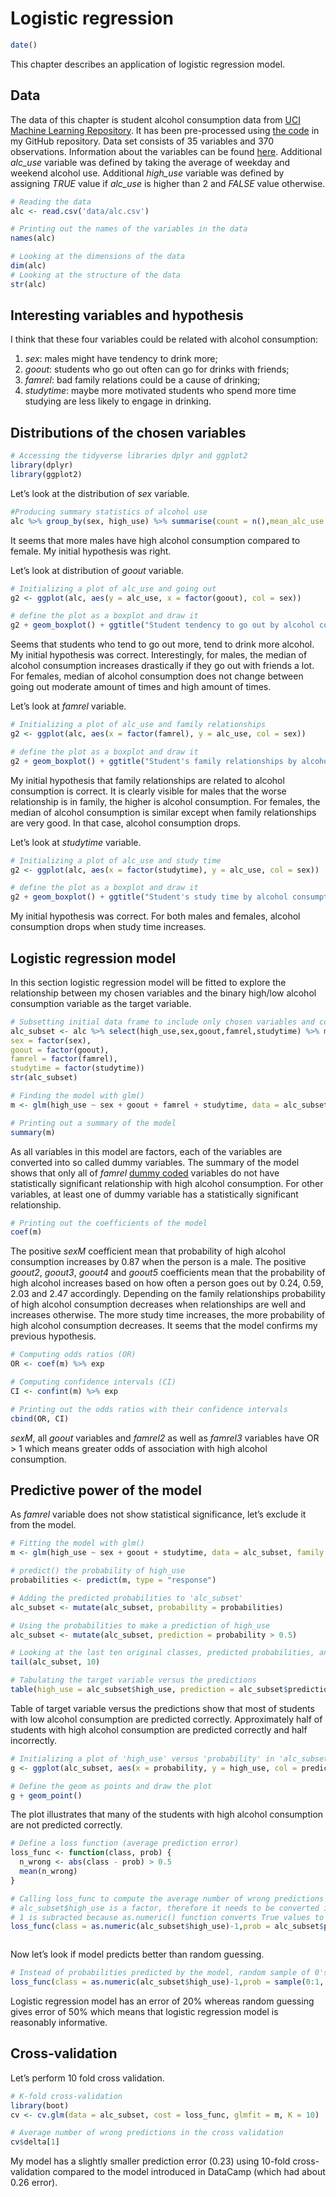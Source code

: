 # Logistic regression

```r
date()
```

This chapter describes an application of logistic regression model.

## Data

The data of this chapter is student alcohol consumption data from [UCI Machine Learning Repository](https://archive.ics.uci.edu/ml/machine-learning-databases/00320/).
It has been pre-processed using [the code](https://github.com/ritabei/IODS-project/blob/master/data/create_alc.R) in my GitHub repository.
Data set consists of 35 variables and 370 observations. Information about the variables can be found [here](https://archive.ics.uci.edu/ml/datasets/Student+Performance). Additional *alc_use* variable was defined by taking the average of weekday and weekend alcohol use. Additional *high_use* variable was defined by assigning *TRUE* value if *alc_use* is higher than 2 and *FALSE* value otherwise.

```r
# Reading the data
alc <- read.csv('data/alc.csv')

# Printing out the names of the variables in the data 
names(alc)

# Looking at the dimensions of the data
dim(alc)
# Looking at the structure of the data
str(alc)
```
## Interesting variables and hypothesis 

I think that these four variables could be related with alcohol consumption:

1. *sex*: males might have tendency to drink more;
2. *goout*: students who go out often can go for drinks with friends;
3. *famrel*: bad family relations could be a cause of drinking;
4. *studytime*: maybe more motivated students who spend more time studying are less likely to engage in drinking.

## Distributions of the chosen variables 

```r
# Accessing the tidyverse libraries dplyr and ggplot2
library(dplyr) 
library(ggplot2)
```

Let's look at the distribution of *sex* variable.

```r
#Producing summary statistics of alcohol use
alc %>% group_by(sex, high_use) %>% summarise(count = n(),mean_alc_use = mean(alc_use))
```
It seems that more males have high alcohol consumption compared to female. My initial hypothesis was right.


Let's look at distribution of *goout* variable.

```r
# Initializing a plot of alc_use and going out
g2 <- ggplot(alc, aes(y = alc_use, x = factor(goout), col = sex))

# define the plot as a boxplot and draw it
g2 + geom_boxplot() + ggtitle("Student tendency to go out by alcohol consumption and sex") + theme_classic() + xlab('Going out') + ylab('Alcohol use')

```


Seems that students who tend to go out more, tend to drink more alcohol. My initial hypothesis was correct. Interestingly, for males, the median of alcohol consumption increases drastically if they go out with  friends a lot. For females, median of alcohol consumption does not change between going out moderate amount of times and high amount of times.


Let's look at *famrel* variable.

```r
# Initializing a plot of alc_use and family relationships
g2 <- ggplot(alc, aes(x = factor(famrel), y = alc_use, col = sex))

# define the plot as a boxplot and draw it
g2 + geom_boxplot() + ggtitle("Student's family relationships by alcohol consumption and sex") + xlab('Family relationships') + ylab('Alcohol consumption') + theme_light()
```


My initial hypothesis that family relationships are related to alcohol consumption is correct. It is clearly visible for males that the worse relationship is in family, the higher is alcohol consumption. For females, the median of alcohol consumption is similar except when family relationships are very good. In that case, alcohol consumption drops.








Let's look at *studytime* variable.


```r
# Initializing a plot of alc_use and study time
g2 <- ggplot(alc, aes(x = factor(studytime), y = alc_use, col = sex))

# define the plot as a boxplot and draw it
g2 + geom_boxplot() + ggtitle("Student's study time by alcohol consumption and sex") + theme_dark() + xlab('Study time') + ylab('Alcohol use')
```


My initial hypothesis was correct. For both males and females, alcohol consumption drops when study time increases.


## Logistic regression model

In this section logistic regression model will be fitted to explore the relationship between my chosen variables and the binary high/low alcohol consumption variable as the target variable. 

```R
# Subsetting initial data frame to include only chosen variables and converting them to factors
alc_subset <- alc %>% select(high_use,sex,goout,famrel,studytime) %>% mutate(high_use = factor(high_use),
sex = factor(sex),
goout = factor(goout),
famrel = factor(famrel),
studytime = factor(studytime))
str(alc_subset)
```

```R
# Finding the model with glm()
m <- glm(high_use ~ sex + goout + famrel + studytime, data = alc_subset, family = "binomial")

# Printing out a summary of the model
summary(m)

```
As all variables in this model are factors, each of the variables are converted into so called dummy variables. The summary of the model shows that only all of *famrel* [dummy coded](https://stats.stackexchange.com/questions/60817/significance-of-categorical-predictor-in-logistic-regression) variables do not have statistically significant relationship with high alcohol consumption. For other variables, at least one of dummy variable has a statistically significant relationship. 


```R
# Printing out the coefficients of the model
coef(m)

```
The positive *sexM* coefficient mean that probability of high alcohol consumption increases by 0.87 when the person is a male. The positive *goout2*, *goout3*, *goout4* and *goout5* coefficients mean that the probability of high alcohol increases based on how often a person goes out by 0.24, 0.59, 2.03 and 2.47 accordingly. Depending on the family relationships probability of high alcohol consumption decreases when relationships are well and increases otherwise. The more study time increases, the more probability of high alcohol consumption decreases.
It seems that the model confirms my previous hypothesis.









```R
# Computing odds ratios (OR)
OR <- coef(m) %>% exp

# Computing confidence intervals (CI)
CI <- confint(m) %>% exp

# Printing out the odds ratios with their confidence intervals
cbind(OR, CI)


```
*sexM*, all *goout* variables and *famrel2* as well as *famrel3* variables have OR > 1 which means greater odds of association with high alcohol consumption.

## Predictive power of the model

As *famrel* variable does not show statistical significance, let's exclude it from the model. 

```R

# Fitting the model with glm()
m <- glm(high_use ~ sex + goout + studytime, data = alc_subset, family = "binomial")

# predict() the probability of high_use
probabilities <- predict(m, type = "response")

# Adding the predicted probabilities to 'alc_subset'
alc_subset <- mutate(alc_subset, probability = probabilities)

# Using the probabilities to make a prediction of high_use
alc_subset <- mutate(alc_subset, prediction = probability > 0.5)

# Looking at the last ten original classes, predicted probabilities, and class predictions
tail(alc_subset, 10)

# Tabulating the target variable versus the predictions
table(high_use = alc_subset$high_use, prediction = alc_subset$prediction)
```
Table of target variable versus the predictions show that most of students with low alcohol consumption are predicted correctly. Approximately half of students with high alcohol consumption are predicted correctly and half incorrectly.

```R
# Initializing a plot of 'high_use' versus 'probability' in 'alc_subset'
g <- ggplot(alc_subset, aes(x = probability, y = high_use, col = prediction))

# Define the geom as points and draw the plot
g + geom_point()
```

The plot illustrates that many of the students with high alcohol consumption are not predicted correctly.


```R
# Define a loss function (average prediction error)
loss_func <- function(class, prob) {
  n_wrong <- abs(class - prob) > 0.5
  mean(n_wrong)
}

# Calling loss_func to compute the average number of wrong predictions in the (training) data
# alc_subset$high_use is a factor, therefore it needs to be converted into numeric vector.
# 1 is subracted because as.numeric() function converts True values to 2 and False values to 1
loss_func(class = as.numeric(alc_subset$high_use)-1,prob = alc_subset$probability)



```
Now let's look if model predicts better than random guessing.

```R
# Instead of probabilities predicted by the model, random sample of 0's and 1's is generated by sample() function
loss_func(class = as.numeric(alc_subset$high_use)-1,prob = sample(0:1, nrow(alc_subset), replace=T))


```

Logistic regression model has an error of 20% whereas random guessing gives error of 50% which means that logistic regression model is reasonably informative.

## Cross-validation
Let's perform 10 fold cross validation.

```R
# K-fold cross-validation
library(boot)
cv <- cv.glm(data = alc_subset, cost = loss_func, glmfit = m, K = 10)

# Average number of wrong predictions in the cross validation
cv$delta[1]


```

My model has a slightly smaller prediction error (0.23) using 10-fold cross-validation compared to the model introduced in DataCamp (which had about 0.26 error). 
